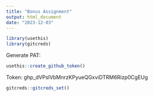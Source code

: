 ```yaml
---
title: "Bonus Assignment"
output: html_document
date: "2023-12-03"
---
```


```r
library(usethis)
library(gitcreds)
```
 Generate PAT: 
 
```r
usethis::create_github_token()
```
 Token: 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
 
```r
gitcreds::gitcreds_set()
```
 

